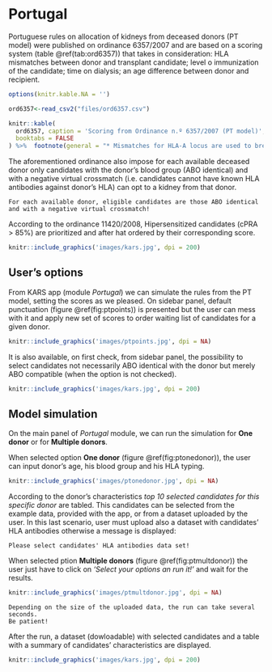# Portugal {#pt}

Portuguese rules on allocation of kidneys from deceased donors (PT model) were published on ordinance 6357/2007 and are based on a scoring system (table \@ref(tab:ord6357)) that takes in consideration: HLA mismatches between donor and transplant candidate; level o immunization of the candidate; time on dialysis; an age difference between donor and recipient.

```r
options(knitr.kable.NA = '')

ord6357<-read_csv2("files/ord6357.csv")

knitr::kable(
  ord6357, caption = 'Scoring from Ordinance n.º 6357/2007 (PT model)',
  booktabs = FALSE
) %>%  footnote(general = "* Mismatches for HLA-A locus are used to break punctual ties")
```

The aforementioned ordinance also impose for each available deceased donor only candidates with the donor's blood group (ABO identical) and with a negative virtual crossmatch (i.e. candidates cannot have known HLA antibodies against donor's HLA) can opt to a kidney from that donor.

```block
For each available donor, eligible candidates are those ABO identical and with a negative virtual crossmatch!
```


According to the ordinance 11420/2008, Hipersensitized candidates (cPRA > 85%) are prioritized and after hat ordered by their corresponding score.

```r
knitr::include_graphics('images/kars.jpg', dpi = 200)
```

## User's options {#ptoptions}

From KARS app (module *Portugal*) we can simulate the rules from the PT model, setting the scores as we pleased. On sidebar panel, default punctuation (figure \@ref(fig:ptpoints)) is presented but the user can mess with it and apply new set of scores to order waiting list of candidates for a given donor.

```r
knitr::include_graphics('images/ptpoints.jpg', dpi = NA)
```

It is also available, on first check, from sidebar panel, the possibility to select candidates not necessarily ABO identical with the donor but merely ABO compatible (when the option is not checked). 

```r
knitr::include_graphics('images/kars.jpg', dpi = 200)
```

## Model simulation {#ptsimulation}

On the main panel of *Portugal* module, we can run the simulation for **One donor** or for **Multiple donors**. 

When selected option **One donor** (figure \@ref(fig:ptonedonor)), the user can input donor's age, his blood group and his HLA typing.

```r
knitr::include_graphics('images/ptonedonor.jpg', dpi = NA)
```

According to the donor's characteristics *top 10 selected candidates for this specific donor* are tabled. This candidates can be selected from the example data, provided with the app, or from a dataset uploaded by the user. In this last scenario, user must upload also a dataset with candidates' HLA antibodies otherwise a message is displayed:

```block
Please select candidates' HLA antibodies data set!
```

When selected ption **Multiple donors** (figure \@ref(fig:ptmultdonor)) the user just have to click on *'Select your options an run it!'* and wait for the results.

```r
knitr::include_graphics('images/ptmultdonor.jpg', dpi = NA)
```

```block
Depending on the size of the uploaded data, the run can take several seconds. 
Be patient! 
```

After the run, a dataset (dowloadable) with selected candidates and a table with a summary of candidates' characteristics are displayed.

```r
knitr::include_graphics('images/kars.jpg', dpi = 200)
```


